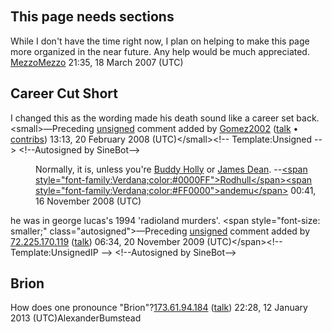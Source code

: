 <article id="7891563" title=Talk:Brion James>
	<talkpage id="7891563" title="Talk:Brion James">
{{WikiProject Biography
|living=no
|class=Start
|filmbio-work-group=yes
|needs-photo=yes
|listas=James, Brion
|filmbio-priority=Low
}}
{{WikiProject United States|class=Start |importance=low|listas=James, Brion}}

==This page needs sections==
While I don't have the time right now, I plan on helping to make this page more organized in the near future.  Any help would be much appreciated.  [[User:MezzoMezzo|MezzoMezzo]] 21:35, 18 March 2007 (UTC)

==Career Cut Short==
I changed this as the wording made his death sound like a career set back.  &lt;small&gt;—Preceding [[Wikipedia:Signatures|unsigned]] comment added by [[User:Gomez2002|Gomez2002]] ([[User talk:Gomez2002|talk]] • [[Special:Contributions/Gomez2002|contribs]]) 13:13, 20 February 2008 (UTC)&lt;/small&gt;&lt;!-- Template:Unsigned --&gt; &lt;!--Autosigned by SineBot--&gt;
:Normally, it is, unless you're [[Buddy Holly]] or [[James Dean]]. --[[User:Rodhullandemu|&lt;span style=&quot;font-family:Verdana;color:#0000FF&quot;&gt;Rodhull&lt;/span&gt;]][[User_talk:Rodhullandemu|&lt;span style=&quot;font-family:Verdana;color:#FF0000&quot;&gt;andemu&lt;/span&gt;]] 00:41, 16 November 2008 (UTC)

he was in george lucas's 1994 'radioland murders'.  &lt;span style=&quot;font-size: smaller;&quot; class=&quot;autosigned&quot;&gt;—Preceding [[Wikipedia:Signatures|unsigned]] comment added by [[Special:Contributions/72.225.170.119|72.225.170.119]] ([[User talk:72.225.170.119|talk]]) 06:34, 20 November 2009 (UTC)&lt;/span&gt;&lt;!-- Template:UnsignedIP --&gt; &lt;!--Autosigned by SineBot--&gt;

==Brion==
How does one pronounce &quot;Brion&quot;?[[Special:Contributions/173.61.94.184|173.61.94.184]] ([[User talk:173.61.94.184|talk]]) 22:28, 12 January 2013 (UTC)AlexanderBumstead
	</talkpage>
</article>